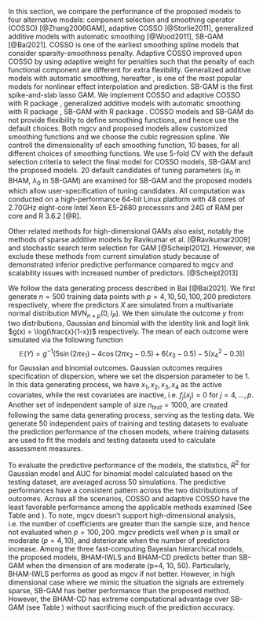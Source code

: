 \section{Simulation Study}
\label{sec:sim}

In this section, we compare the performance of the proposed models to four alternative models: component selection and smoothing operator (COSSO) [@Zhang2006GAM], adaptive COSSO [@Storlie2011], generalized additive models with automatic smoothing [@Wood2011], SB-GAM [@Bai2021]\bg{, linear lasso model and spikeSlabGAM [TODO: add citation here].[TODO: explain about linear lasso model and spikeSlabGAM model]}. COSSO is one of the earliest smoothing spline models that consider sparsity-smoothness penalty. Adaptive COSSO improved upon COSSO by using adaptive weight for penalties such that the penalty of each functional component are different for extra flexibility. Generalized additive models with automatic smoothing, hereafter \textit{mgcv}, is one of the most popular models for nonlinear effect interpolation and prediction. SB-GAM is the first spike-and-slab lasso GAM. We implement COSSO and adaptive COSSO with R package \texttt{cosso 2.1-1}, generalized additive models with automatic smoothing with R package \texttt{mgcv 1.8-31}, SB-GAM with R package \texttt{sparseGAM 1.0}. COSSO models and SB-GAM do not provide flexibility to define smoothing functions, and hence use the default choices. Both mgcv and proposed models allow customized smoothing functions and we choose the cubic regression spline. We controll the dimensionality of each smoothing function, 10 bases, for all different choices of smoothing functions. We use 5-fold CV with the default selection criteria to select the final model for COSSO models, SB-GAM and the proposed models. 20 default candidates of tuning parameters ($s_0$ in BHAM, $\lambda_0$ in SB-GAM) are examined for SB-GAM and the proposed models which allow user-specification of tuning candidates. All computation was conducted on a high-performance 64-bit Linux platform with 48 cores of 2.70GHz eight-core Intel Xeon E5-2680 processors and 24G of RAM per core and R 3.6.2 [@R].

Other related methods for high-dimensional GAMs also exist, notably the methods of sparse additive models by Ravikumar et al. [@Ravikumar2009] and stochastic search term selection for GAM [@Scheipl2012]. However, we exclude these methods from current simulation study because of demonstrated inferior predictive performance compared to mgcv and scalability issues with increased number of predictors. [@Scheipl2013]


\subsection{Monte Carlo Simulation Study}
We follow the data generating process described in Bai [@Bai2021]. We first generate $n=500$ training data points with $p=4, 10, 50, 100, 200$ predictors respectively, where the predictors $X$ are simulated from a multivariate normal distribution $\text{MVN}_{n\times p}(0, I_{P})$. We then simulate the outcome $y$ from two distributions, Gaussian and binomial with the identity link and logit link $g(x) = \log(\frac{x}{1-x})$ respectively. The mean of each outcome were simulated via the following function
$$
\mathbb{E}(Y) = g^{-1}(5 \sin(2\pi x_1) - 4 \cos(2\pi x_2 -0.5) + 6(x_3-0.5) - 5(x_4^2 -0.3))
$$
for Gaussian and binomial outcomes. Gaussian outcomes requires specification of dispersion, where we set the dispersion parameter to be 1. In this data generating process, we have $x_1, x_2, x_3, x_4$ as the active covariates, while the rest covariates are inactive, i.e. $f_j(x_j) = 0$ for $j = 4, \dots, p$. Another set of independent sample of size $n_{test}=1000$, are created following the same data generating process, serving as the testing data. We generate 50 independent pairs of training and testing datasets to evaluate the prediction performance of the chosen models, where training datasets are used to fit the models and testing datasets used to calculate assessment measures. \bg{In addition, we considered the data generating process where the all the functional forms of the predictors are linear while keeping the rest of simulation parameters keep the same. These additional sets of simulations are designed to investigate the flexibility of the proposed model when non-linear assumptions are not met.}

To evaluate the predictive performance of the models, the statistics, $R^2$ for Gaussian model and AUC for binomial model calculated based on the testing dataset, are averaged <!--and deviance are calculated for Poisson model,--> across 50 simulations. \bg{To evaluate the variable selection performance of the models, we record the set of variables each model selects and calculate the averaged false discover rate (FDR), false negative rate(FNR), and Matthews correlation coefficient (MCC). For method that doesn't automatically achieve variable selection, we set alpha level at 0.05 for mgcv that relies on hypothesis testing for variable selection, and soft-threshold at 0.5 for spikeSlabGAM given the marginal inclusion probabilities. For the two methods, BHAM and spikeSlabGAM, that are capable of bi-level selection, we record the probability that the linear and nonlinear components of each predictors are selected in the models.
MCC = \frac{TP\times TN - FP \times FN}{\sqrt{(TP+FP)(TP+FN)(TN+FP)(TN+FN)}},
$$
where TP, TN, FP, and FN are true positives, true negatives, false positives, and false negatives, respectively.
$$
}
\bg{\subsection{Simulation Results}}
\bg{\subsubsection{Prediction Performance}}
The predictive performances have a consistent pattern across the two distributions of outcomes. Across all the scenarios, COSSO and adaptive COSSO have the least favorable performance among the applicable methods examined (See Table \ref{tab:gaus} and \ref{tab:bin_auc}). To note, mgcv doesn't support high-dimensional analysis, i.e. the number of coefficients are greater than the sample size, and hence not evaluated when $p=100, 200$. mgcv predicts well when $p$ is small or moderate ($p = 4, 10$), and deteriorate when the number of predictors increase. Among the three fast-computing Bayesian hierarchical models, the proposed models, BHAM-IWLS and BHAM-CD predicts better than SB-GAM when the dimension of are moderate (p=4, 10, 50). Particularly, BHAM-IWLS performs as good as mgcv if not better. However, in high dimensional case where we mimic the situation the signals are extremely sparse, SB-GAM has better performance than the proposed method. However, the BHAM-CD has extreme computational advantage over SB-GAM (see Table \ref{tab:time_sim}) without sacrificing much of the prediction accuracy. 

\bg{

}

\bg{\subsubsection{Variable Selection Performance}
\begin{itemize}
\item If we use mcc as the measure, SBGAM has the best performance among all the method of comparison, followed by the proposed model BHAM. The pattern is consitent regardless of the type of outcomes. To note here, mgcv is not included in the performance table, as the mgcv isn't compatable with hign-dimensitonal data. Nevertheless, when the dimensionality is low, mgcv perfoms while for variable selection.
\item If we look at the precision of the variable selection, BHAM performs better than SBGAM model particularaly when the dimensionality increases. While the recall is lower than SBGAM. This translate to the selection of BHAM is more conservative that SBGAM, such that among the selected variables, many of them are signals, however, due to the conversative selection, there are few variables are selected.
\item We also want to high light that in the set of linear simulation, when the outcome is cgaussina, the proposed model performed extremely while. On the contrary the SBGAM is not so well.
\end{itemize}

}


\bg{\subsubsection{Bi-level Selection}
Among the methods of comparison, there are two methods is possible for bi-level selection, i.e. the proposed BHAM and spikeSlabGAM. Hence, in this section, we further investigate the bi-level selection of the proposed models. } 



<!-- #### Visualization -->
<!-- We plot the estimated smooth functions of the four active variables for the 100 simulation iterations, along with the 'true' smooth function. Across different settings of predictors, the patterns look similar. First of all, in all the settings, `mgcv` tends to provide more  extreme models, where in the graphs the smooth function have much higher bound than the true smooth function. Rarely the estimated smooth function from `mgcv` matches with the true smooth function. In comparison, the proposed method can interpolate the shape of the true smooth function. However, different priors and fitting algorithms have different advantages. For example, in Figure 1, we see that the SS normal distribution have problem with the tail of the smooth function, especially obvious in the estimations of the variable _x4_. However, it would have less sparse solutions, which is more likely to accurately interpolate the smooth function especially when the shape is complicated (see variable _x2_). On the contrary, the SS double exponential prior model encourages sparse solutions, which can sometime omit active predictors. -->

